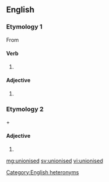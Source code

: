 ==English==

===Etymology 1===
From {{term|unionize|lang=en}}

====Verb====
{{head|en}}

# {{en-past of|unionise}}

====Adjective====
{{en-adj}}

# {{alternative spelling of|unionized}}

===Etymology 2===
{{term|un-|lang=en}} + {{term|ionized|lang=en}}

====Adjective====
{{en-adj}}

# {{alternative spelling of|unionized|lang=en}}

[[Category:English heteronyms]]

[[mg:unionised]]
[[sv:unionised]]
[[vi:unionised]]